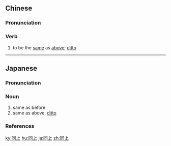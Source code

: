 ==Chinese==
{{zh-forms}}

===Pronunciation===
{{zh-pron
|m=tóngshàng
|c=tung4 soeng6
|mn=qz,xm:tông-siōng/zz:tông-siāng
|cat=v
}}

===Verb===
{{zh-verb}}

# to be the [[same]] as [[above]]; [[ditto]]

----

==Japanese==
{{ja-kanjitab|どう|じょう|yomi=o}}

===Pronunciation===
{{ja-pron|yomi=o|どうじょう|acc=0|acc_ref=DJR}}

===Noun===
{{ja-noun|どうじょう|hhira=どうじやう}}

# same as before
# same as above, [[ditto]]

===References===
<references/>

[[ky:同上]]
[[hu:同上]]
[[ja:同上]]
[[zh:同上]]